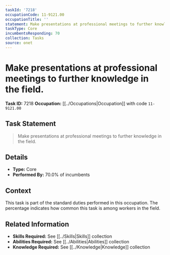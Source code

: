 ```yaml
---
taskId: '7218'
occupationCode: 11-9121.00
occupationTitle: ''
statement: Make presentations at professional meetings to further knowledge in the field.
taskType: Core
incumbentsResponding: 70
collection: Tasks
source: onet
---
```

# Make presentations at professional meetings to further knowledge in the field.

**Task ID:** 7218
**Occupation:** [[../Occupations|Occupation]] with code `11-9121.00`

## Task Statement

> Make presentations at professional meetings to further knowledge in the field.

## Details

- **Type:** Core
- **Performed By:** 70.0% of incumbents

## Context

This task is part of the standard duties performed in this occupation. The percentage indicates how common this task is among workers in the field.

## Related Information

- **Skills Required:** See [[../Skills|Skills]] collection
- **Abilities Required:** See [[../Abilities|Abilities]] collection
- **Knowledge Required:** See [[../Knowledge|Knowledge]] collection
